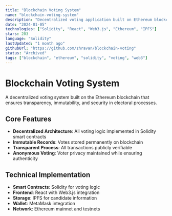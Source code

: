 ```yaml
---
title: "Blockchain Voting System"
name: "blockchain-voting-system"
description: "Decentralized voting application built on Ethereum blockchain with Solidity smart contracts and Web3 integration."
date: "2024-01-05"
technologies: ["Solidity", "React", "Web3.js", "Ethereum", "IPFS"]
stars: 203
language: "Solidity"
lastUpdated: "1 month ago"
githubUrl: "https://github.com/zhravan/blockchain-voting"
status: "Archived"
tags: ["blockchain", "ethereum", "solidity", "voting", "web3"]
---
```


# Blockchain Voting System

A decentralized voting system built on the Ethereum blockchain that ensures transparency, immutability, and security in electoral processes.

## Core Features

- **Decentralized Architecture**: All voting logic implemented in Solidity smart contracts
- **Immutable Records**: Votes stored permanently on blockchain
- **Transparent Process**: All transactions publicly verifiable
- **Anonymous Voting**: Voter privacy maintained while ensuring authenticity

## Technical Implementation

- **Smart Contracts**: Solidity for voting logic
- **Frontend**: React with Web3.js integration
- **Storage**: IPFS for candidate information
- **Wallet**: MetaMask integration
- **Network**: Ethereum mainnet and testnets